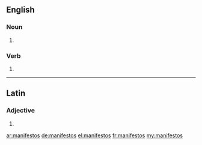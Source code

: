 ==English==

===Noun===
{{head|en|plural}}

# {{plural of|manifesto|lang=en}}

===Verb===
{{head|en|verb form}}

# {{en-third-person singular of|manifesto}}

----

==Latin==

===Adjective===
{{la-adj-form|manifestōs}}

# {{inflection of|manifestus||acc|m|p|lang=la}}

[[ar:manifestos]]
[[de:manifestos]]
[[el:manifestos]]
[[fr:manifestos]]
[[my:manifestos]]
